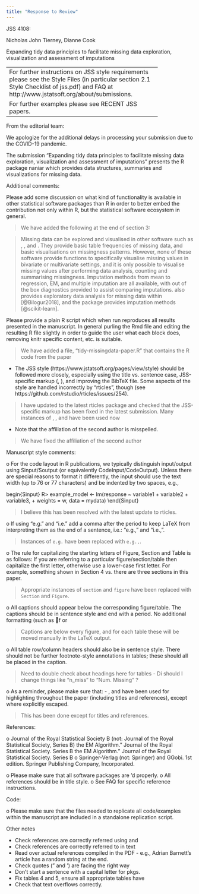 ```yaml
---
title: "Response to Review"
---
```


JSS 4108:

Nicholas John Tierney, Dianne Cook

Expanding tidy data principles to facilitate missing data exploration, visualization and assessment of imputations

---------------------------------------------------------
For further instructions on JSS style requirements please see the Style Files (in particular section 2.1 Style Checklist of jss.pdf) and FAQ at http://www.jstatsoft.org/about/submissions.

For further examples please see RECENT JSS papers.
---------------------------------------------------------

From the editorial team:

We apologize for the additional delays in processing 
your submission due to the COVID-19 pandemic.

The submission "Expanding tidy data principles to facilitate missing data
exploration, visualization and assessment of imputations" presents the R 
package naniar which provides data structures, summaries and visualizations 
for missing data.

Additional comments:

Please add some discussion on what kind of functionality is available in 
other statistical software packages than R in order to better embed the 
contribution not only within R, but the statistical software ecosystem in 
general.

> We have added the following at the end of section 3:

> Missing data can be explored and visualised in other software such as \proglang{STATA}, \proglang{SAS}, and \proglang{SPSS}. They provide basic table frequencies of missing data, and basic visualisations on missingness patterns. However, none of these software provide functions to specifically visualise missing values in bivariate or multivariate settings, and it is only possible to visualise missing values after performing data analysis, counting and summarising missingness. Imputation methods from mean to regression, EM, and multiple imputation are all available, with out of the box diagnostics provided to assist comparing imputations. \proglang{python} also provides exploratory data analysis for missing data within \pkg{missingno} [@Bilogur2018], and the \pkg{scikit-learn} package provides imputation methods [@scikit-learn].

Please provide a plain R script which when run reproduces all results 
presented in the manuscript. In general purling the Rmd file and editing 
the resulting R file  slightly in order to guide the user what each block 
does, removing knitr specific content,   etc. is suitable.

> We have added a file, "tidy-missingdata-paper.R" that contains the R code from the paper

* The JSS style (https://www.jstatsoft.org/pages/view/style) should be 
followed more closely, especially using the title vs. sentence case, 
JSS-specific markup (\proglang, \pkg), and improving the BibTeX file. Some 
aspects of the style are handled incorrectly by "rticles", though (see
https://github.com/rstudio/rticles/issues/254).

> I have updated to the latest rticles package and checked that the JSS-specific markup has been fixed in the latest submission. Many instances of \proglang, \pkg, and \code have been used now

* Note that the affiliation of the second author is misspelled.

> We have fixed the affiliation of the second author

Manuscript style comments:

o For the code layout in R publications, we typically distinguish input/output using Sinput/Soutput (or equivalently CodeInput/CodeOutput). Unless there are special reasons to format it differently, the input should use the text width (up to 76 or 77 characters) and be indented by two spaces, e.g.,

begin{Sinput}
R> example_model <- lm(response ~ variable1 + variable2 + variable3, 
+    weights = w, data = mydata)
\end{Sinput}

> I believe this has been resolved with the latest update to rticles.

o If using "e.g." and "i.e." add a comma after the period to keep LaTeX from interpreting them as the end of a sentence, i.e.: "e.g., " and "i.e., ".

> Instances of `e.g.` have been replaced with `e.g.,`. 

o The rule for capitalizing the starting letters of Figure, Section and Table is as follows: If you are referring to a particular figure/section/table then capitalize the first letter, otherwise use a lower-case first letter. For example, something shown in Section 4 vs. there are three sections in this paper.

> Appropriate instances of `section` and `figure` have been replaced with `Section` and `Figure`.

o All captions should appear below the corresponding figure/table. The captions should be in sentence style and end with a period.  No additional formatting (such as \emph, f or \it) should be used for the caption.

> Captions are below every figure, and for each table these will be moved manually in the LaTeX output.

o All table row/column headers should also be in sentence style. There should not be further footnote-style annotations in tables; these should all be placed in the caption.

> Need to double check about headings here for tables - Di should I change things like "n_miss" to "Num. Missing" ?

o As a reminder, please make sure that:
	- \proglang, \pkg and \code have been used for highlighting throughout the paper (including titles and references), except where explicitly escaped.

> This has been done except for titles and references.

References:


o Journal of the Royal Statistical Society B (not: Journal of the Royal Statistical Society, Series B)
	the EM Algorithm.” Journal of the Royal Statistical Society. Series B
the EM Algorithm.” Journal of the Royal Statistical Society. Series B
o Springer-Verlag (not: Springer)
	and GGobi. 1st edition. Springer Publishing Company, Incorporated.


o Please make sure that all software packages are \cite{}'d properly.
o All references should be in title style.
o See FAQ for specific reference instructions.


Code:

o Please make sure that the files needed to replicate all code/examples within the manuscript are included in a standalone replication script.

Other notes

- Check references are correctly referred using \pkg and \proglang
- Check references are correctly referred to in text
- Read over actual references compiled in the PDF - e.g., Adrian Barnett's article has a random string at the end.
- Check quotes (" and ') are facing the right way
- Don't start a sentence with a capital letter for pkgs.
- Fix tables 4 and 5, ensure all appropriate tables have
- Check that text overflows correctly.
